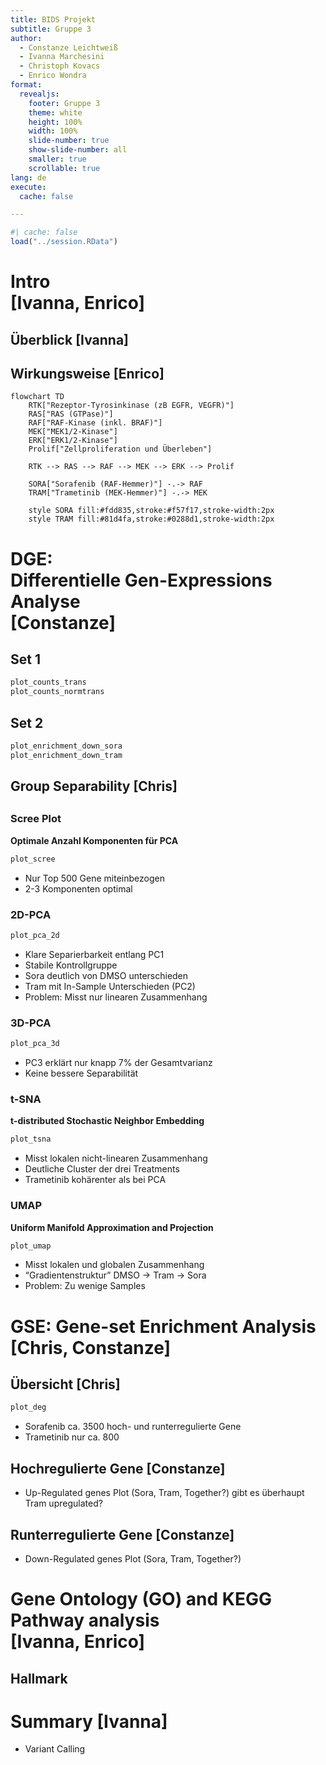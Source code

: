 ```yaml
---
title: BIDS Projekt
subtitle: Gruppe 3
author:
  - Constanze Leichtweiß
  - Ivanna Marchesini
  - Christoph Kovacs
  - Enrico Wondra
format: 
  revealjs:
    footer: Gruppe 3
    theme: white
    height: 100%
    width: 100%
    slide-number: true
    show-slide-number: all
    smaller: true
    scrollable: true
lang: de
execute:
  cache: false

---
```


```r
#| cache: false
load("../session.RData")
```

# Intro<br>[Ivanna, Enrico]

## Überblick [Ivanna]

## Wirkungsweise [Enrico]
```mermaid
flowchart TD
    RTK["Rezeptor-Tyrosinkinase (zB EGFR, VEGFR)"]
    RAS["RAS (GTPase)"]
    RAF["RAF-Kinase (inkl. BRAF)"]
    MEK["MEK1/2-Kinase"]
    ERK["ERK1/2-Kinase"]
    Prolif["Zellproliferation und Überleben"]

    RTK --> RAS --> RAF --> MEK --> ERK --> Prolif

    SORA["Sorafenib (RAF-Hemmer)"] -.-> RAF
    TRAM["Trametinib (MEK-Hemmer)"] -.-> MEK

    style SORA fill:#fdd835,stroke:#f57f17,stroke-width:2px
    style TRAM fill:#81d4fa,stroke:#0288d1,stroke-width:2px
```


# DGE:<br>Differentielle Gen-Expressions Analyse<br>[Constanze]

## Set 1

```r
plot_counts_trans
plot_counts_normtrans
```

## Set 2

```r
plot_enrichment_down_sora
plot_enrichment_down_tram
```

## Group Separability [Chris]

##
::: {.panel-tabset}

### Scree Plot
**Optimale Anzahl Komponenten für PCA**

::: {.no-stretch}
```r
plot_scree
```
- Nur Top 500 Gene miteinbezogen
- 2-3 Komponenten optimal
:::

### 2D-PCA
```r
plot_pca_2d
```
- Klare Separierbarkeit entlang PC1
- Stabile Kontrollgruppe
- Sora deutlich von DMSO unterschieden
- Tram mit In-Sample Unterschieden (PC2)
- Problem: Misst nur linearen Zusammenhang

### 3D-PCA
```r
plot_pca_3d
```
- PC3 erklärt nur knapp 7% der Gesamtvarianz
- Keine bessere Separabilität

### t-SNA
**t-distributed Stochastic Neighbor Embedding**
```r
plot_tsna
```
- Misst lokalen nicht-linearen Zusammenhang
- Deutliche Cluster der drei Treatments
- Trametinib kohärenter als bei PCA

### UMAP
**Uniform Manifold Approximation and Projection**
```r
plot_umap
```
- Misst lokalen und globalen Zusammenhang
- "Gradientenstruktur" DMSO → Tram → Sora
- Problem: Zu wenige Samples

:::

# GSE: Gene-set Enrichment Analysis<br>[Chris, Constanze]

## Übersicht [Chris]
::: {.no-stretch}
```r
plot_deg
```
:::
- Sorafenib ca. 3500 hoch- und runterregulierte Gene
- Trametinib nur ca. 800

## Hochregulierte Gene [Constanze]
- Up-Regulated genes Plot (Sora, Tram, Together?) gibt es überhaupt Tram upregulated?

## Runterregulierte Gene [Constanze]
- Down-Regulated genes Plot  (Sora, Tram, Together?)


# Gene Ontology (GO) and KEGG Pathway analysis<br>[Ivanna, Enrico]

## Hallmark


# Summary [Ivanna]

- Variant Calling